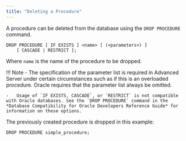 ```yaml
---
title: "Deleting a Procedure"
---
```


<div id="deleting_a_procedure" class="registered_link"></div>

A procedure can be deleted from the database using the `DROP PROCEDURE` command.

```text
DROP PROCEDURE [ IF EXISTS ] <name> [ (<parameters>) ]
    [ CASCADE | RESTRICT ];
```

Where `name` is the name of the procedure to be dropped.

!!! Note
    -   The specification of the parameter list is required in Advanced Server under certain circumstances such as if this is an overloaded procedure. Oracle requires that the parameter list always be omitted.

    -   Usage of `IF EXISTS, CASCADE`, or `RESTRICT` is not compatible with Oracle databases. See the `DROP PROCEDURE` command in the *Database Compatibility for Oracle Developers Reference Guide* for information on these options.

The previously created procedure is dropped in this example:

```text
DROP PROCEDURE simple_procedure;
```
